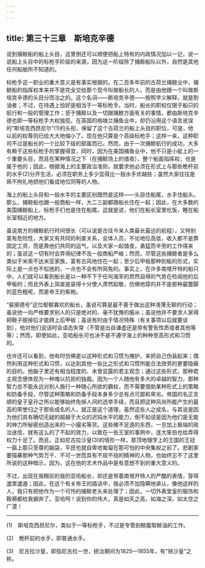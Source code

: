 ```yaml
---
---
---
```

title: 第三十三章　斯培克辛德
---






说到捕鲸船的船上头目，这里倒还可以顺便把船上特有的内政情况加以一记，说一说船上头目中的标枪手阶级的来源，因为这一阶级除了捕鲸船队以外，自然是其他任何船舶所不知道的。

标枪手这一职业的重大意义是有事实根据的。在二百多年前的古荷兰捕鲸业中，捕鲸船的指挥权本来并不是完全交给那个现今叫做船长的人，而是由他跟一个叫做斯培克辛德的头目分而治之的。这个名词——斯培克辛德——按照字义解释，就是割油者；不过，在待遇上恰好是相当于一等标枪手。当时，船长的职权仅限于船只的航行和一般的管理工作；至于捕鲸以及一切跟捕鲸方面有关的事情，都由斯培克辛德也即一等标枪手大权独揽。在英国的格陵兰捕鱼业中，却仍沿用这个语言讹误的“斯培克西昂尼尔”(1)的头衔，保留了这个古荷兰的船上头目的职位，可是，他以前的权尊则已给大大地缩小了。现在他只算是个高级标枪手；这样一来，这种职司不过是船长的一个比较下级的部属而已。然而，由于一次捕鲸航行的成功，大多有赖于这些标枪手的掌握得宜，同时，因为在美国捕鱼业中，他不只是小艇上的一个重要头目，而且在某种情况之下（在捕鲸场上的值夜），整个船面指挥权，也是属于他的；因此，根据海上的主要政治准则，就要求他必须在形式上与那些桅杆前的水手(2)分开生活，必须在职务上多少显得比一般水手优越些；虽然大家往往是熟不拘礼地把他们看成地位同等的人物。

海上的船上头目和一般水手的主要区别既然是这样——头目住船尾，水手住船头。那么，捕鲸船也跟一般商船一样，大二三副都跟船长住在一起；因此，在大多数的美国捕鲸船上，标枪手们也是住在船尾。这就是说，他们在船长室里吃饭，睡在船长室相近的地方。

虽说南方的捕鲸航行时间很长（可以说是古往今来人类最长最远的航程），又特别富有危险性，大家又有共同的利害关系，全体人员，不论地位高低，收入都不是靠固定工资，而是靠他们共同的运气，以及大家一起值夜，勇猛而辛劳的工作得来的；虽说这一切有时会弄得纪律不及一般商船严峻；然而，尽管这些捕鲸者是多么类似于米索不达米亚家族，富有古风地住在一起；至少后甲板那种刻板的形式，实际上是一点也不松弛的，一点也不会有所简免的。事实上，在许多南塔开特的船只中，人们就可以看到船长是以一种不下于任何海军的昂然自得的气势在检阅他的后甲板的；而且外表上简直是装得十分使人肃然起敬，仿佛他穿的并不是那种最蹩脚的蓝色粗呢，而是帝王的紫袍。

“裴廓德号”这位郁郁寡欢的船长，虽说可算是最不善于做出这种浅薄无聊的行动；虽说他一向严格要求别人的只是绝对的、毫不犹豫的服从；虽说他并不要求人家得把鞋子脱掉后才能跨上后甲板；虽说有时由于情况特殊（有关事项以后就要谈到），他对他们说话时会语态失常（不管是出自谦虚还是带有警告性质或者其他等等）；然而，即使如此，亚哈船长可也决不是不遵守海上的种种至高形式和习惯的。

也许还可以看到，他有时仿佛是以这种形式和习惯为掩护，来把自己伪装起来；偶然利用这种形式和习惯，以达到其他一些比之形式和习惯所能合法效劳的更要隐蔽的目的。他脑子里还有相当程度的、未曾显露的君主观念；通过这些形式，那种君主观念便体现为一种难以抗拒的独裁。因为一个人随他有多大的卓越的智力，那种智力总不能永远对别人施行一种随心所欲的霸权，而不需要借助某种形式上的策略和防备手段，尽管这种策略和防备手段本身多少总有点可鄙和卑劣。帝国的名正言顺的皇子皇孙之所以能够始终免掉人间的选举手续，而且把这种风尚所能产生的最高的荣誉归之于那些成名的人，就正是这个道理，虽然这些人之成名，与其说是因为他们具有确切无疑的超越于大众的迟钝水平的能力，倒不如说是因为他们是无能的神力所秘密创造出来的一小撮劣等货。这些微不足道的东西，一旦加上极端的政治迷信，就有这么的了不起的效力，以致在一些王室的事例中，连大笨伯也给弄得权力十足了。而且，正如尼古拉沙皇(3)的情形一样，那顶地理学上的王国的王冠一箍上那只至尊的脑袋，平民也就自卑地匍匐在那可怕的中央集权之前了。悲剧家要描摹那种气势万千、不可一世而具有不屈不挠的精神的人物，也始终忘不了这里所说的这种暗示，因为，这在他的艺术作品中是有意想不到的重大意义的。

不过，出现在我眼前的我的亚哈船长，却还是带着南塔开特人的严酷的表情，穿得邋里邋遢；因此，在这个有关帝王的插话中，我必须不加隐瞒地承认，像他这样的人，我只有把他作为一个可怜的捕鲸老头来处理了；因此，一切外表堂皇的服饰和鞍褥都给我摒弃了。亚哈呵！说到你的伟大，真是如天之高，如海之深，如太空之广漠！





* * *



(1)　斯培克西昂尼尔，类似于一等标枪手，不过是专管剖鲸腹取鲸油的工作。

(2)　桅杆前的水手，即普通水手。

(3)　尼古拉沙皇，即指尼古拉一世，统治期间为1825—1855年，有“铁沙皇”之称。